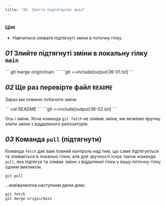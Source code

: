 ```yaml
---
title: "36. Злиття підтягнутих змін"
---
```


### Цілі

- Навчитися зливати підтягнуті зміни в поточну гілку.

## _01_ Злийте підтягнуті зміни в локальну гілку `main`

<Run>
```
git merge origin/main
```
</Run>

<Output>
```git
==include[output/36-01.txt]
```
</Output>

## _02_ Ще раз перевірте файл `README`

Зараз ми повинні побачити зміни.

<Run>
```
cat README
```
</Run>

<Output>
```git
==include[output/36-02.txt]
```
</Output>

Ось і зміни. Хоча команда `git fetch` не зливає зміни, ми можемо вручну злити зміни з віддаленого репозиторія.

## _03_ Команда `pull` (підтягнути)

Команда `fetch` дає вам повний контроль над тим, що саме підтягується та зливається в локальні гілки, але для зручності існує також команда `pull`, яка підтягує та зливає зміни з віддаленої гілки у вашу поточну гілку одним викликом.

```
git pull
```

...еквівалентна наступним двом діям:

```
git fetch
git merge origin/main
```